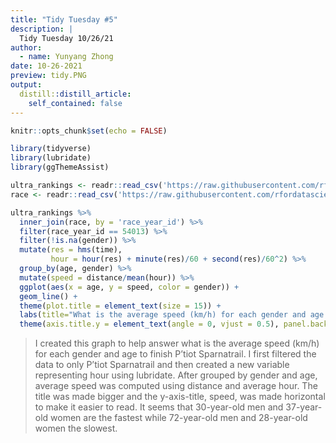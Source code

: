 ```yaml
---
title: "Tidy Tuesday #5"
description: |
  Tidy Tuesday 10/26/21
author:
  - name: Yunyang Zhong
date: 10-26-2021
preview: tidy.PNG
output:
  distill::distill_article:
    self_contained: false
---
```


```r
knitr::opts_chunk$set(echo = FALSE)
```

```r
library(tidyverse)
library(lubridate)
library(ggThemeAssist)

ultra_rankings <- readr::read_csv('https://raw.githubusercontent.com/rfordatascience/tidytuesday/master/data/2021/2021-10-26/ultra_rankings.csv')
race <- readr::read_csv('https://raw.githubusercontent.com/rfordatascience/tidytuesday/master/data/2021/2021-10-26/race.csv')
```

```r
ultra_rankings %>% 
  inner_join(race, by = 'race_year_id') %>%
  filter(race_year_id == 54013) %>%
  filter(!is.na(gender)) %>% 
  mutate(res = hms(time),
         hour = hour(res) + minute(res)/60 + second(res)/60^2) %>% 
  group_by(age, gender) %>% 
  mutate(speed = distance/mean(hour)) %>% 
  ggplot(aes(x = age, y = speed, color = gender)) +
  geom_line() +
  theme(plot.title = element_text(size = 15)) +
  labs(title="What is the average speed (km/h) for each gender and age to \nfinish P'tiot Sparnatrail?", caption = "Plot created by Yunyang Zhong,\ndata from Benjamin Nowak by way of International Trail Running Association (ITRA)") +
  theme(axis.title.y = element_text(angle = 0, vjust = 0.5), panel.background = element_rect(fill = "gray90"))
```

> I created this graph to help answer what is the average speed (km/h) for each gender and age to finish P'tiot Sparnatrail. I first filtered the data to only P'tiot Sparnatrail and then created a new variable representing hour using lubridate. After grouped by gender and age, average speed was computed using distance and average hour. The title was made bigger and the y-axis-title, speed, was made horizontal to make it easier to read. It seems that 30-year-old men and 37-year-old women are the fastest while 72-year-old men and 28-year-old women the slowest.

